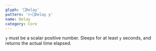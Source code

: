 ```yaml
---
glyph: '⎕Delay'
pattern: 'r←⎕Delay y'
name: Delay
category: Core
---
```


`y` must be a scalar positive number. Sleeps for at least `y` seconds, and returns the actual time elapsed.